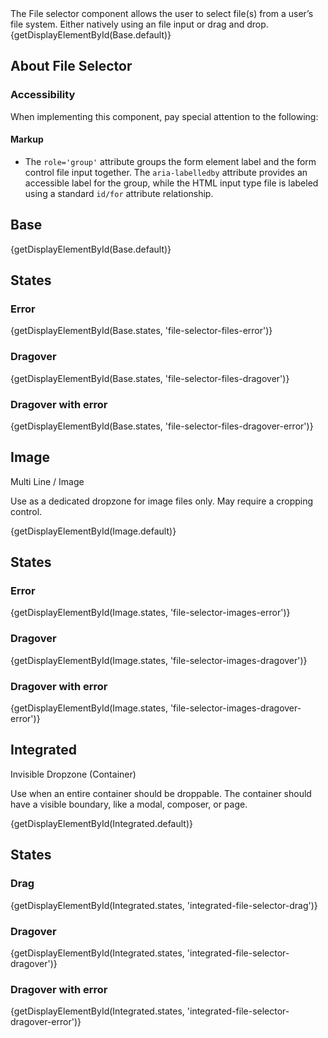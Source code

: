 
<div className="doc lead">
  The File selector component allows the user to select file(s) from a user’s file system. Either natively using an file input or drag and drop.
</div>

<CodeView exampleOnly>
  {getDisplayElementById(Base.default)}
</CodeView>

## About File Selector

### Accessibility

When implementing this component, pay special attention to the following:

#### Markup

- The `role='group'` attribute groups the form element label and the form control file input together. The `aria-labelledby` attribute provides an accessible label for the group, while the HTML input type file is labeled using a standard `id/for` attribute relationship.

## Base
<CodeView>
  {getDisplayElementById(Base.default)}
</CodeView>

## States

### Error
<CodeView>
  {getDisplayElementById(Base.states, 'file-selector-files-error')}
</CodeView>

### Dragover
<CodeView>
  {getDisplayElementById(Base.states, 'file-selector-files-dragover')}
</CodeView>

### Dragover with error
<CodeView>
  {getDisplayElementById(Base.states, 'file-selector-files-dragover-error')}
</CodeView>

## Image

Multi Line / Image

Use as a dedicated dropzone for image files only. May require a cropping control.

<CodeView>
  {getDisplayElementById(Image.default)}
</CodeView>

## States

### Error
<CodeView>
  {getDisplayElementById(Image.states, 'file-selector-images-error')}
</CodeView>

### Dragover
<CodeView>
  {getDisplayElementById(Image.states, 'file-selector-images-dragover')}
</CodeView>

### Dragover with error
<CodeView>
  {getDisplayElementById(Image.states, 'file-selector-images-dragover-error')}
</CodeView>

## Integrated

Invisible Dropzone (Container)

Use when an entire container should be droppable. The container should have a visible boundary, like a modal, composer, or page.

<CodeView>
  {getDisplayElementById(Integrated.default)}
</CodeView>

## States

### Drag
<CodeView>
  {getDisplayElementById(Integrated.states, 'integrated-file-selector-drag')}
</CodeView>

### Dragover
<CodeView>
  {getDisplayElementById(Integrated.states, 'integrated-file-selector-dragover')}
</CodeView>

### Dragover with error
<CodeView>
  {getDisplayElementById(Integrated.states, 'integrated-file-selector-dragover-error')}
</CodeView>
